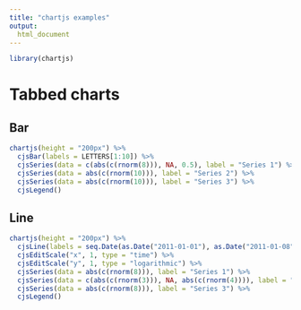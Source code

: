 ```yaml
---
title: "chartjs examples"
output: 
  html_document
---
```


```r
library(chartjs)
```

# Tabbed charts {.tabset}

## Bar

```r
chartjs(height = "200px") %>%
  cjsBar(labels = LETTERS[1:10]) %>%
  cjsSeries(data = c(abs(c(rnorm(8))), NA, 0.5), label = "Series 1") %>%
  cjsSeries(data = abs(c(rnorm(10))), label = "Series 2") %>%
  cjsSeries(data = abs(c(rnorm(10))), label = "Series 3") %>% 
  cjsLegend()
```

## Line

```r
chartjs(height = "200px") %>%
  cjsLine(labels = seq.Date(as.Date("2011-01-01"), as.Date("2011-01-08"), by = 1)) %>%
  cjsEditScale("x", 1, type = "time") %>% 
  cjsEditScale("y", 1, type = "logarithmic") %>%
  cjsSeries(data = abs(c(rnorm(8))), label = "Series 1") %>%
  cjsSeries(data = c(abs(c(rnorm(3))), NA, abs(c(rnorm(4)))), label = "Series 2") %>%
  cjsSeries(data = abs(c(rnorm(8))), label = "Series 3") %>% 
  cjsLegend()
```